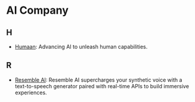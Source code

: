 # AI Company

## H
- [Humaan](https://humaan.ai/): Advancing AI to unleash human capabilities.

## R
- [Resemble AI](https://www.resemble.ai/): Resemble AI supercharges your synthetic voice with a text-to-speech generator paired with real-time APIs to build immersive experiences.